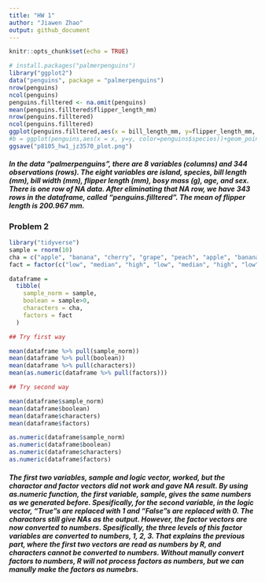 ```yaml
---
title: "HW 1"
author: "Jiawen Zhao"
output: github_document
---
```


```r
knitr::opts_chunk$set(echo = TRUE)
```


```r
# install.packages("palmerpenguins")
library("ggplot2")
data("penguins", package = "palmerpenguins")
nrow(penguins)
ncol(penguins)
penguins.filltered <- na.omit(penguins)
mean(penguins.filltered$flipper_length_mm)
nrow(penguins.filltered)
ncol(penguins.filltered)
ggplot(penguins.filltered,aes(x = bill_length_mm, y=flipper_length_mm, color=species))+geom_point()
#b = ggplot(penguins,aes(x = x, y=y, color=penguins$species))+geom_point()
ggsave("p8105_hw1_jz3570_plot.png")

```

##### In the data "palmerpenguins", there are 8 variables (columns) and 344 observations (rows). The eight variables are island, species, bill length (mm), bill width (mm), flipper length (mm), bosy mass (g), age, and sex. There is one row of NA data. After eliminating that NA row, we have 343 rows in the dataframe, called "penguins.filltered". The mean of flipper length is 200.967 mm.

### Problem 2

```r
library("tidyverse")
sample = rnorm(10)
cha = c("apple", "banana", "cherry", "grape", "peach", "apple", "banana", "cherry", "grape", "peach")
fact = factor(c("low", "median", "high", "low", "median", "high", "low", "median", "high", "low"))

dataframe = 
  tibble(
    sample_norm = sample,
    boolean = sample>0,
    characters = cha,
    factors = fact
  )

## Try first way

mean(dataframe %>% pull(sample_norm))
mean(dataframe %>% pull(boolean))
mean(dataframe %>% pull(characters))
mean(as.numeric(dataframe %>% pull(factors)))

## Try second way

mean(dataframe$sample_norm)
mean(dataframe$boolean)
mean(dataframe$characters)
mean(dataframe$factors)

as.numeric(dataframe$sample_norm)
as.numeric(dataframe$boolean)
as.numeric(dataframe$characters)
as.numeric(dataframe$factors)
```


##### The first two variables, sample and logic vector, worked, but the charactor and factor vectors did not work and gave NA result. By using as.numeric function, the first variable, sample, gives the same numbers as we generated before. Spesifically, for the second variable, in the logic vector, "True"s are replaced with 1 and "False"s are replaced with 0. The charactors still give NAs as the output. However, the factor vectors are now converted to numbers. Spesifically, the three levels of this factor variables are converted to numbers, 1, 2, 3. That explains the previous part, where the first two vectors are read as numbers by R, and characters cannot be converted to numbers. Without manully convert factors to numbers, R will not process factors as numbers, but we can manully make the factors as numebrs.



